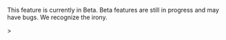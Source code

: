 <Alert>

This feature is currently in Beta. Beta features are still in progress and may have bugs. We recognize the irony.

</Alert>>
